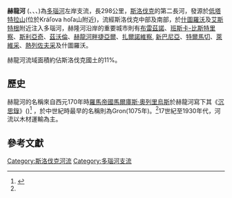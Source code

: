 {{Geobox | River
<!-- *** Heading *** -->
| name                      = 赫龍河
| other_name                = 
| category                  = 
<!-- *** Image *** -->
| image                     = Rieka hron starytekov.jpg
| image_caption             = 於[[Starý_Tekov|Starý Tekov]]附近的赫龍河
<!-- *** Name *** -->
| etymology                 = 
| nickname                  = 
<!-- *** Country etc. *** -->
| country                   = {{SVK}}
| country_flag              = 
| state                     = 
| region                    = [[班斯卡·比斯特理察州|班斯卡·比斯特理察州]]
| region1                   = [[尼特拉州|尼特拉州]]
| district                  = 
| commune                   = 
| municipality              = 
<!-- *** Family *** -->
| parent                    = 
| tributary_left            = 
| tributary_right           = 
| city                      = 
| landmark                  = 
<!-- *** Locations *** -->
| source                    = 赫龍河
| source_location           = 班斯卡·比斯特理察州[[Kráľova_hoľa|Kráľova hoľa]](近[[Telgárt|Telgárt]]、[[低塔特拉山|低塔特拉山]])
| source_region             = 
| source_elevation          = 980
| source_lat_d              = 
| source_long_d             = 
| mouth                     = [[多瑙河|多瑙河]]
| mouth_location            = Kamenica nad Hronom
| mouth_region              = 尼特拉州
| mouth_elevation           = 112
| mouth_lat_d               = 
| mouth_long_d              = 
<!-- *** Dimensions *** -->
| length                    = 298
| width                     = 
| depth                     = 
| watershed                 = 5453
| discharge                 = 53.7
| discharge_location        = 
| discharge_max             = 1050
| discharge_min             = 7.6
<!-- *** Free fields *** -->
| free                      = 
<!-- *** Maps *** -->
| map                       = Hron River - location and watershed map.svg
| map_background            = Slovakia - background map.png
| map_caption               = 赫龍河流域地圖
| map_locator               = 
<!-- *** Websites *** -->
| commons                   = 
| statistics                = 
| website                   = 
<!-- *** Footnotes *** -->
| footnotes                 = 
<!-- *** Leftover data, please report if some important non-empty fields get here *** -->
| length_imperial           = 
| watershed_imperial        = 
| discharge_max_imperial    = 
| discharge_min_imperial    = 
| source_elevation_imperial = 
| mouth_elevation_imperial  = 
| discharge_imperial        = 
| discharge1_imperial       = 
}}

'''赫龍河''' ({{lang-sk|Hron}}、{{lang-de|Gran}}、{{lang-hu|Garam}}、{{lang-la|Granus}})為[[多瑙河|多瑙河]]左岸支流，長298公里，[[斯洛伐克|斯洛伐克]]的第二長河，發源於[[低塔特拉山|低塔特拉山]](位於Kráľova hoľa山附近)，流經斯洛伐克中部及南部，於[[什圖羅沃|什圖羅沃]]及[[艾斯特根|艾斯特根]]附近注入多瑙河，赫隆河沿岸的重要城市則有[[布雷茲諾|布雷茲諾]]、[[班斯卡-比斯特里察|班斯卡-比斯特里察]]、[[斯利亞奇|斯利亞奇]]、[[茲沃倫|茲沃倫]]、[[赫龍河畔捷亞爾|赫龍河畔捷亞爾]]、[[扎爾諾維察|扎爾諾維察]], [[新巴尼亞|新巴尼亞]]、[[特爾馬切|特爾馬切]]、[[萊維采|萊維采]]、[[熱列佐夫采|熱列佐夫采]]及什圖羅沃。

赫龍河流域面積約佔斯洛伐克國土的11%。

== 歷史 ==
赫龍河的名稱來自西元170年時[[羅馬帝國|羅馬帝國]][[馬爾庫斯·奧列里烏斯|馬爾庫斯·奧列里烏斯]]於赫龍河寫下其《[[沉思錄|沉思錄]]》({{lang-la|Granus}})<ref name="krsko">{{cite journal|title=''Názvy potokov v Banskej Bystrici a okolí''|journal=Bystrický Permon|first=Jaromír|last=Krško|coauthors=|volume=1|issue=2|pages=8|id= |url=|format=|accessdate=2007-12-17|date=June 2003}}</ref> ，於中世紀時最早的名稱則為Gron(1075年)。<ref name="krsko"/>17世紀至1930年代，河流以木材運輸為主。

== 參考文獻 ==
{{reflist}}

{{commonscat|Hron}}
{{Danube}}

{{coord|47|49|N|18|45|E|display=title|region:SK_type:river_source:GNS-enwiki}}

{{Authority control}}
[[Category:斯洛伐克河流|Category:斯洛伐克河流]]
[[Category:多瑙河支流|Category:多瑙河支流]]